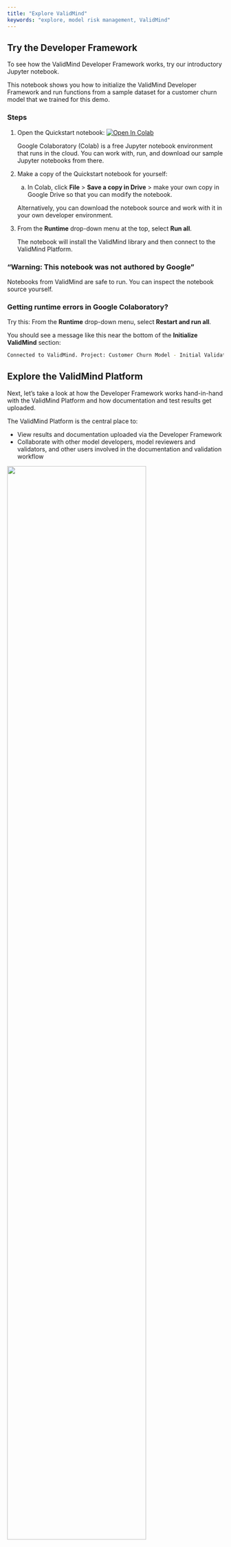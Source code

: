 ```yaml
---
title: "Explore ValidMind"
keywords: "explore, model risk management, ValidMind"
---
```


## Try the Developer Framework 

To see how the ValidMind Developer Framework works, try our introductory Jupyter notebook. 

This notebook shows you how to initialize the ValidMind Developer Framework and run functions from a sample dataset for a customer churn model that we trained for this demo.

### Steps

1. Open the Quickstart notebook: [![Open In Colab](https://colab.research.google.com/assets/colab-badge.svg)](https://colab.research.google.com/drive/1NLtjCFUZV2I_ttGUkiAL9uwGZK_SGUlw?usp=share_link)
  
   Google Colaboratory (Colab) is a free Jupyter notebook environment that runs in the cloud. You can work with, run, and download our sample Jupyter notebooks from there.

2. Make a copy of the Quickstart notebook for yourself: 
  
   a. In Colab, click **File** > **Save a copy in Drive** > make your own copy in Google Drive so that you can modify the notebook. 
   
   Alternatively, you can download the notebook source and work with it in your own developer environment.

3. From the **Runtime** drop-down menu at the top, select **Run all**.

   The notebook will install the ValidMind library and then connect to the ValidMind Platform. 

::: {.column-margin}
::: {.callout-tip}
### "Warning: This notebook was not authored by Google"
Notebooks from ValidMind are safe to run. You can inspect the notebook source yourself.
:::
:::


::: {.column-margin}
::: {.callout-tip}
### Getting runtime errors in Google Colaboratory?
Try this: From the **Runtime** drop-down menu, select **Restart and run all**.
:::
:::

You should see a message like this near the bottom of the **Initialize ValidMind** section:

```bash
Connected to ValidMind. Project: Customer Churn Model - Initial Validation (xxxxxxxxxxxxxxxxxxxxxxxxx)
```

<!--- TO DO Screenshot --->

## Explore the ValidMind Platform

Next, let's take a look at how the Developer Framework works hand-in-hand with the ValidMind Platform and how documentation and test results get uploaded. 

The ValidMind Platform is the central place to: 

  - View results and documentation uploaded via the Developer Framework
  - Collaborate with other model developers, model reviewers and validators, and other users involved in the documentation and validation workflow

[![](dashboard.png){width=80% fig-align="center" fig-alt="An image showing the ValidMind UI main dashboard"}]({{< var vm_ui >}})

## Steps

1. [Log in to the ValidMind UI]({{< var vm_ui >}}).

2. From the side navigation, select **Model Inventory**.

3. Locate or search for the `[Quickstart] Customer Churn Model - Initial Validation` and select it.

   On the model details page that open, you can find important information about the model, such as:

    - The ID of the model and its specific use case
    - The owners, developers, validators, and business unit associated with the model
    - The risk tier and current version
    - And more

4. Scroll down to **Project History** and select the model.

   On the project overview page that opens, you can see what is included, such as model, project findings, recent activity, and project stakeholders, and more. In the left sidebar, you can find links to the documentation, project findings, validation report, audit trail, and client integration.

   For this Quickstart, we will focus on the **Documentation** section to show you how content from the Developer Framework gets uploaded into it. 

   Note that the model status is **In Documentation**. This is the status that a model starts in as part of a documentation project. You can click **See workflow** to look at what the full workflow is, from documentation, to validation, to review, and finally approval. 

5. From the left sidebar, select **Documentation** > **2. Data preparation** > **2.1. Data description**. 

   ![](data-description.png){width=95% fig-align="left" fig-alt="An image showing the data description page in the ValidMind UI"}

   This content is _generated_ by the ValidMind Developer Framework and provides information about the dataset used, including histograms, information about dataset quality, and test results.

   Sections that need your attention get flagged with `Requires Attention`. These sections get flagged _automatically_ by the Developer Framework whenever a test result is above or below a certain threshold.

6. From the left sidebar, select **3. Model Development** and any of the subsection to see information that has been uploaded by the Developer Framework about:

   - Model training
   - Model evaluation
   - Model explainability and interpretability
   - Model diagnosis

   The **Documentation Guidelines** in the **ValidMind Insights** right sidebar can tell you more about what these sections mean and help you with the task of documenting the model.

7. Finally, take a look at section **4. Monitoring and Governance**. 

   Sections like **4.1 Monitoring Plan** are not generated by the Developer Framework, but they get added by the model developer in the Platform UI.

## Create a new documentation project

Next, let's learn how to create your own documentation project. You can use this project to upload tests and documentation and then add that to your own copy of the Quickstart notebook you looked at earlier.

### Steps 

1. Navigate to the landing page by clicking on the ValidMind logo or if you have to, [Log in to the ValidMind UI]({{< var vm_ui >}}).
   
2. From the left sidebar, select **Documentation Projects** and on the page that opens, click the **Create new Project** button at top right of the screen.
   
3. Select the right options in the form:

   - **Model**: `[Quickstart] Customer Churn Model`
   - **Type**: `Initial validation` (selected automatically)
<!---   - **Model Use Case**: `Attrition/Churn Management` (under `Marketing/Sales`). --->
   - **Project name**: Enter your preferred name

4. Click **Create Project**.

   ValidMind will create an empty documentation project associated with the customer churn model. 
   
   You can now access this project from the UI on the **Documentation Projects** page or by navigating to the relevant model - `[Quickstart] Customer Churn Model` - in the **Model Inventory** page.

5. From the left sidebar, select **Client Integration**. 

   The page that opens provides you with the credentials for the newly created project to use with the ValidMind Developer Framework. 

6. Locate the project identifier, API key, and secret:
   
   - `api_host`: The location of the ValidMind API
   - `api_key`: The account API key
   - `api_secret`: The account secret key
   - `project`: The project identifier

   The code snippet can be copied and pasted directly into your developer source code to integrate the ValidMind Developer Framework and to be able to upload to the ValidMind Platform. 
   
   To follow best practices, you can also store the credentials in a `.env` file and pass them in via environment variables.

::: {.column-margin}
::: {.callout-tip}
### Missing the API_SECRET?
Try this: Use the  {{< fa copy >}} **icon** to copy the `API_SECRET` to your clipboard.
:::
:::

## Modify the Quickstart notebook to upload to your own project

After you have completed the above steps, you are ready to use your documentation project with your copy of the Quickstart notebook. 

### Steps

1. Reopen your copy of the Quickstart notebook in Google Colaboratory.

2. In the Quickstart notebook, replace the `vm.init()` lines that look like the following with your own client integration information from the earlier step when you created your new project:

   [![](google-colab-secrets.png){width=95% fig-align="left" fig-alt="The Quickstart notebook in Colab with the section showing that you need to replace"}]({{< var vm_ui >}})

3. From the **Runtime** drop-down menu at the top, select **Run all**.
   
   The notebook will install the ValidMind library and then connect to your own documentation project in the ValidMind Platform.

You can now switch back to the Platform UI and view the documentation that has been created by the data and artifacts provided by the Developer Framework. 

## What's next

Ready to use ValidMind for production with your own use cases? [Follow our how-to guides](guide.qmd).

## Related topics

- [Introduction to the ValidMind Developer Framework](developer-framework-introduction.qmd). 
- [Review and comment on documentation projects](review-documentation-project.qmd)
